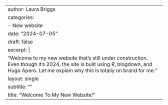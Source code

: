 ---
author: Laura Briggs
categories:
- New website
date: "2024-07-05"
draft: false
excerpt: |
  "Welcome to my new website that's still under construction. Even though it's 2024, the site is built using R, blogdown, and Hugo Apero. Let me explain why this is totally on brand for me."
layout: single
subtitle: ""
title: "Welcome To My New Website!"
---